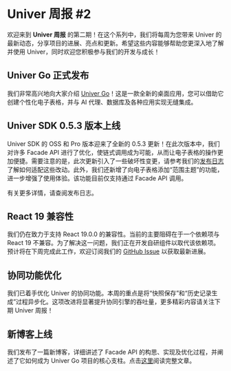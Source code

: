 # Univer 周报 #2

欢迎来到 **Univer 周报** 的第二期！在这个系列中，我们将每周为您带来 Univer 的最新动态，分享项目的进展、亮点和更新。希望这些内容能够帮助您更深入地了解并使用 Univer，同时欢迎您积极参与我们的开发与成长！

## **Univer Go 正式发布**

我们非常高兴地向大家介绍 [Univer Go](https://go.univer.ai)！这是一款全新的桌面应用，您可以借助它创建个性化电子表格，并与 AI 代理、数据库及各种应用实现无缝集成。

## **Univer SDK 0.5.3 版本上线**

Univer SDK 的 OSS 和 Pro 版本迎来了全新的 0.5.3 更新！在此次版本中，我们对许多 Facade API 进行了优化，使链式调用成为可能，从而让电子表格的操作更加便捷。需要注意的是，此次更新引入了一些破坏性变更，请参考我们的[发布日志](https://www.univer.ai/zh-CN/changelog)了解如何适配这些改动。此外，我们还新增了向电子表格添加“范围主题”的功能，进一步增强了使用体验。该功能目前仅支持通过 Facade API 调用。

有关更多详情，请查阅发布日志。

## **React 19 兼容性**

我们仍在致力于支持 React 19.0.0 的兼容性。当前的主要阻碍在于一个依赖项与 React 19 不兼容。为了解决这一问题，我们正在开发自研组件以取代该依赖项。预计将在下周完成此工作，欢迎订阅我们的 [GitHub Issue](https://github.com/dream-num/univer/pull/4247) 以获取最新进展。

## **协同功能优化**

我们已着手优化 Univer 的协同功能。本周的重点是将“快照保存”和“历史记录生成”过程异步化。这项改进将显著提升协同引擎的吞吐量，更多精彩内容请关注下期 Univer 周报！

## **新博客上线**

我们发布了一篇新博客，详细讲述了 Facade API 的构思、实现及优化过程，并阐述了它如何成为 Univer Go 项目的核心支柱。点击[这里](/zh-CN/blog/facade)阅读完整文章。
